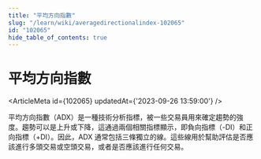 ```yaml
---
title: "平均方向指數"
slug: "/learn/wiki/averagedirectionalindex-102065"
id: "102065"
hide_table_of_contents: true
---
```



# 平均方向指數

<ArticleMeta id={102065} updatedAt={'2023-09-26 13:59:00'} />
<div className='border-solid border-b border-t-0 my-4 border-[var(--ifm-color-gray-300)]' />

平均方向指數（ADX）是一種技術分析指標，被一些交易員用來確定趨勢的強度。趨勢可以是上升或下降，這通過兩個相關指標顯示，即負向指標（-DI）和正向指標（+DI）。因此，ADX 通常包括三條獨立的線。這些線用於幫助評估是否應該進行多頭交易或空頭交易，或者是否應該進行任何交易。
